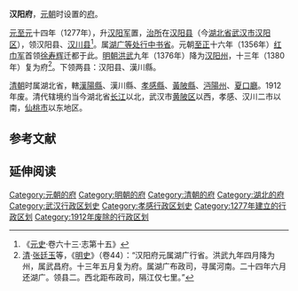 '''汉阳府'''，[[元朝|元朝]]时设置的[[府_(行政区划)|府]]。

[[元朝|元]][[至元_(忽必烈)|至元]]十四年（1277年），升[[汉阳军|汉阳军]]置，[[治所|治所]]在[[汉阳县|汉阳县]]（今[[湖北省|湖北省]][[武汉市|武汉市]][[汉阳区|汉阳区]]），领汉阳县、[[汉川县|汉川县]]<ref>《[[元史|元史]]·卷六十三·志第十五》</ref>。属[[湖广等处行中书省|湖广等处行中书省]]。元朝[[至正|至正]]十六年（1356年）[[红巾军|红巾军]]首领[[徐寿辉|徐寿辉]]迁都于此。[[明朝|明朝]][[洪武|洪武]]九年（1376年）降为[[汉阳州|汉阳州]]，十三年（1380年）复为府<ref>[[清朝|清]]·[[张廷玉|张廷玉]]等，《[[明史|明史]]》（卷44）：“汉阳府元属湖广行省。洪武九年四月降为州，属武昌府。十三年五月复为府。属湖广布政司，寻属河南。二十四年六月还湖广。领县二。西北距布政司，隔江仅七里。”</ref>。下领两县：汉阳县、漢川縣。

[[清朝|清朝]]时属湖北省，轄[[漢陽縣|漢陽縣]]、漢川縣、[[孝感縣|孝感縣]]、[[黃陂縣|黃陂縣]]、[[沔陽州|沔陽州]]、[[夏口廳|夏口廳]]。1912年废。清代辖境约当今湖北省[[长江|长江]]以北，武汉市[[黄陂区|黄陂区]]以西，孝感、汉川二市以南，[[仙桃市|仙桃市]]以东地区。

==参考文献==
{{reflist}}

== 延伸阅读 ==
{{Wikisource further reading}}

{{元朝行政区划|nocat}}
{{明朝行政区划|nocat}}
{{清朝湖北省行政區劃|nocat}}
{{湖北省历史二级政区|nocat}}
{{湖北行政区划小作品}}
[[Category:元朝的府|Category:元朝的府]]
[[Category:明朝的府|Category:明朝的府]]
[[Category:清朝的府|Category:清朝的府]]
[[Category:湖北的府|Category:湖北的府]]
[[Category:武汉行政区划史|Category:武汉行政区划史]]
[[Category:孝感行政区划史|Category:孝感行政区划史]]
[[Category:1277年建立的行政区划|Category:1277年建立的行政区划]]
[[Category:1912年废除的行政区划|Category:1912年废除的行政区划]]